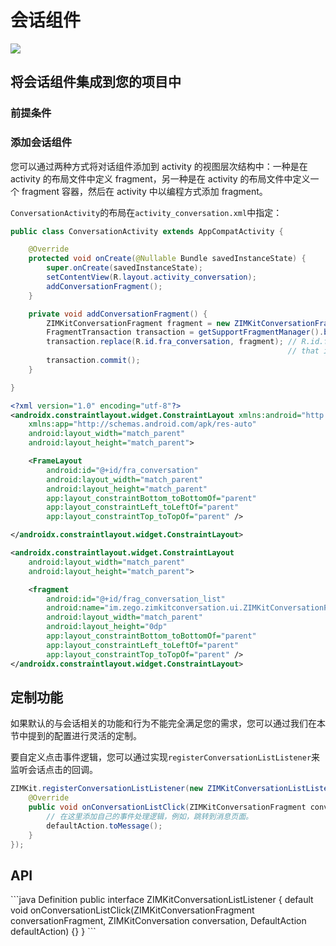 # 会话组件


<ZIMKitChatInfo />

<Frame width="200" height="auto" caption="">
    <img src="https://storage.zego.im/sdk-doc/Pics/zimkit_android/zimkit_android_conversation_en_new.gif" />
</Frame>

## 将会话组件集成到您的项目中

### 前提条件


<ZIMKItComponentPrefixInfoNew />

### 添加会话组件

您可以通过两种方式将对话组件添加到 activity 的视图层次结构中：一种是在 activity 的布局文件中定义 fragment，另一种是在 activity 的布局文件中定义一个 fragment 容器，然后在 activity 中以编程方式添加 fragment。

<Tabs>
<Tab title="以编程方式添加 Fragment">

`ConversationActivity`的布局在`activity_conversation.xml`中指定：
<CodeGroup>
```java ConversationActivity.java {11-13}
public class ConversationActivity extends AppCompatActivity {

    @Override
    protected void onCreate(@Nullable Bundle savedInstanceState) {
        super.onCreate(savedInstanceState);
        setContentView(R.layout.activity_conversation);
        addConversationFragment();
    }

    private void addConversationFragment() {
        ZIMKitConversationFragment fragment = new ZIMKitConversationFragment();
        FragmentTransaction transaction = getSupportFragmentManager().beginTransaction();
        transaction.replace(R.id.fra_conversation, fragment); // R.id.fra_conversation refers to the ID of FrameLayout
                                                              // that is defined in the XML.
        transaction.commit();
    }

}
```

```xml activity_conversation.xml
<?xml version="1.0" encoding="utf-8"?>
<androidx.constraintlayout.widget.ConstraintLayout xmlns:android="http://schemas.android.com/apk/res/android"
    xmlns:app="http://schemas.android.com/apk/res-auto"
    android:layout_width="match_parent"
    android:layout_height="match_parent">

    <FrameLayout
        android:id="@+id/fra_conversation"
        android:layout_width="match_parent"
        android:layout_height="match_parent"
        app:layout_constraintBottom_toBottomOf="parent"
        app:layout_constraintLeft_toLeftOf="parent"
        app:layout_constraintTop_toTopOf="parent" />

</androidx.constraintlayout.widget.ConstraintLayout>
```
</CodeGroup>
</Tab>
<Tab title="通过 XML 添加 Fragment">

```xml {7}
<androidx.constraintlayout.widget.ConstraintLayout
    android:layout_width="match_parent"
    android:layout_height="match_parent">

    <fragment
        android:id="@+id/frag_conversation_list"
        android:name="im.zego.zimkitconversation.ui.ZIMKitConversationFragment"
        android:layout_width="match_parent"
        android:layout_height="0dp"
        app:layout_constraintBottom_toBottomOf="parent"
        app:layout_constraintLeft_toLeftOf="parent"
        app:layout_constraintTop_toTopOf="parent" />
</androidx.constraintlayout.widget.ConstraintLayout>
```
</Tab>
</Tabs>


## 定制功能

如果默认的与会话相关的功能和行为不能完全满足您的需求，您可以通过我们在本节中提到的配置进行灵活的定制。

<Accordion title="自定义点击事件" defaultOpen="false">

要自定义点击事件逻辑，您可以通过实现`registerConversationListListener`来监听会话点击的回调。

```java {3-6}
ZIMKit.registerConversationListListener(new ZIMKitConversationListListener() {
    @Override
    public void onConversationListClick(ZIMKitConversationFragment conversationFragment, ZIMKitConversation conversation, DefaultAction defaultAction) {
        // 在这里添加自己的事件处理逻辑，例如，跳转到消息页面。
        defaultAction.toMessage();
    }
});

```
</Accordion>


## API


<Accordion title="ZIMKitConversationListListener" defaultOpen="false">
```java Definition
public interface ZIMKitConversationListListener {
    default void onConversationListClick(ZIMKitConversationFragment conversationFragment,
        ZIMKitConversation conversation, DefaultAction defaultAction) {}
}
```
</Accordion>